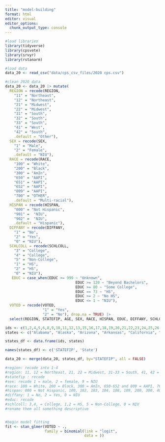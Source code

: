 ```yaml
---
title: "model-building"
format: html
editor: visual
editor_options: 
  chunk_output_type: console
---
```


```r
#load libraries
library(tidyverse)
library(cpsvote)
library(srvyr)
library(rstanarm)
```

```r
#load data
data_20 <- read_csv("data/cps_csv_files/2020 cps.csv")
```

```r
#clean 2020 data
data_20 <- data_20 |> mutate(
  REGION = recode(REGION, 
    "11" = "Northeast",
    "12" = "Northeast",
    "21" = "Midwest",
    "22" = "Midwest",
    "31" = "South", 
    "32" = "South", 
    "33" = "South", 
    "41" = "West",
    "42" = "South", 
    .default = "Other"), 
  SEX = recode(SEX,
    "1" = "Male", 
    "2" = "Female",
    .default = "NIU"),
  RACE = recode(RACE, 
    "100" = "White", 
    "200" = "Black", 
    "300" = "AmIn", 
    "650" = "AAPI", 
    "651" = "AAPI", 
    "652" = "AAPI", 
    "809" = "AAPI", 
    "700" = "OTHER",
    .default = "Multi-racial"),
  HISPAN = recode(HISPAN,
    "000" = "Not Hispanic",            
    "901" =  "NIU", 
    "902" =  "NIU", 
    .default = "Hispanic"), 
  DIFFANY = recode(DIFFANY,
    "1" = "No", 
    "2" = "Yes",
    "0" = "NIU"), 
  SCHLCOLL = recode(SCHLCOLL, 
    "3" = "College", 
    "4" = "College",
    "5" = "Non-College",
    "1" = "HS", 
    "2" = "HS", 
    "0" = "NIU"),
   EDUC = case_when(EDUC >= 999 ~ "Unknown", 
                                EDUC >= 120 ~ "Beyond Bachelors", 
                                EDUC >= 80 ~ "Some College", 
                                EDUC == 73 ~ "HS", 
                                EDUC >= 2 ~ "No HS", 
                                EDUC <= 1 ~ "NIU"),
  VOTED = recode(VOTED,
                 "1" = "Yes",
                 "2" = "No"), drop.na = TRUE) |> 
  select(REGION, STATEFIP, AGE, SEX, RACE, HISPAN, EDUC, DIFFANY, SCHLCOLL, VOTED, VOSUPPWT)

ids <- c(1,2,4,5,6,8,9,10,11,12,13,15,16,17,18,19,20,21,22,23,24,25,26,27,28,29,30,31,32,33,34,35,36,37,38,39,40,41,42,44,45,46,47,48,49,50,51,53,54,55,56)
states <- c("Alabama", "Alaska", "Arizona", "Arkansas", "California", "Colorado", "Connecticut", "Delaware", "District of Columbia", "Florida", "Georgia", "Hawaii", "Idaho", "Illinois", "Indiana", "Iowa", "Kansas", "Kentucky", "Louisiana", "Maine", "Maryland", "Massachusetts", "Michigan", "Minnesota", "Mississippi", "Missouri", "Montana", "Nebraska", "Nevada", "New Hampshire", "New Jersey", "New Mexico", "New York", "North Carolina", "North Dakota", "Ohio", "Oklahoma", "Oregon", "Pennsylvania", "Rhode Island", "South Carolina", "South Dakota", "Tennessee", "Texas", "Utah", "Vermont", "Virginia", "Washington", "West Virginia", "Wisconsin", "Wyoming")

states_df <- data.frame(ids, states)

names(states_df) <- c('STATEFIP', 'State')

data_20 <- merge(data_20, states_df, by="STATEFIP", all = FALSE) 

#region: recode into 1-4
#region: 11, 12 = Northeast, 21, 22 = Midwest, 31-33 = South, 41, 42 = West
#statefip : recode
#sex: recode 1 = male, 2 = female, 9 = NIU
#race: 100 = White, 200 = Black, 300 = AmIn, 650-652 and 809 = AAPI, 700 = Other, 801-808 = Biracial
#hispan: 000 = Not Hispanic, 100, 102, 103, 104, 108, 109, 200, 300, 400, 500, 600, 710,  611, 612 = Hispanic, 901 and 902 = NIU
#diffany: 1 = No, 2 = Yes, 0 = NIU
#educ: recode
#schlcoll: 3,4, = College, 1,2 = HS, 5 = Non-College, 0 = NIU
#rename them all something descriptive
```

```r
```

```r
#begin model fitting
fit <- stan_glmer(VOTED ~ .,
                  family = binomial(link = "logit",
                                    data = ))
```
